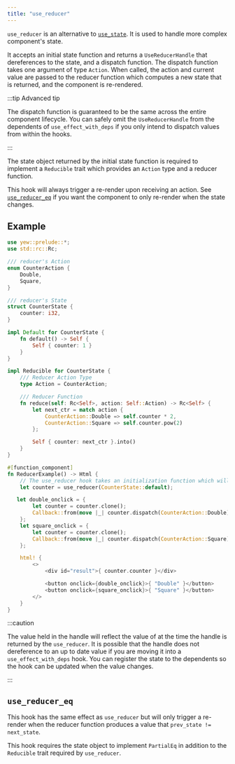 ```yaml
---
title: "use_reducer"
---
```


`use_reducer` is an alternative to [`use_state`](./use-state). It is used to handle more complex component's state.

It accepts an initial state function and returns a `UseReducerHandle` that dereferences to the state,
and a dispatch function.
The dispatch function takes one argument of type `Action`. When called, the action and current value
are passed to the reducer function which computes a new state that is returned,
and the component is re-rendered.

:::tip Advanced tip

The dispatch function is guaranteed to be the same across the entire
component lifecycle. You can safely omit the `UseReducerHandle` from the
dependents of `use_effect_with_deps` if you only intend to dispatch
values from within the hooks.

:::

The state object returned by the initial state function is required to
implement a `Reducible` trait which provides an `Action` type and a
reducer function.

This hook will always trigger a re-render upon receiving an action. See
[`use_reducer_eq`](#use_reducer_eq) if you want the component to only
re-render when the state changes.

## Example

```rust
use yew::prelude::*;
use std::rc::Rc;

/// reducer's Action
enum CounterAction {
    Double,
    Square,
}

/// reducer's State
struct CounterState {
    counter: i32,
}

impl Default for CounterState {
    fn default() -> Self {
        Self { counter: 1 }
    }
}

impl Reducible for CounterState {
    /// Reducer Action Type
    type Action = CounterAction;

    /// Reducer Function
    fn reduce(self: Rc<Self>, action: Self::Action) -> Rc<Self> {
        let next_ctr = match action {
            CounterAction::Double => self.counter * 2,
            CounterAction::Square => self.counter.pow(2)
        };

        Self { counter: next_ctr }.into()
    }
}

#[function_component]
fn ReducerExample() -> Html {
    // The use_reducer hook takes an initialization function which will be called only once.
    let counter = use_reducer(CounterState::default);

   let double_onclick = {
        let counter = counter.clone();
        Callback::from(move |_| counter.dispatch(CounterAction::Double))
    };
    let square_onclick = {
        let counter = counter.clone();
        Callback::from(move |_| counter.dispatch(CounterAction::Square))
    };

    html! {
        <>
            <div id="result">{ counter.counter }</div>

            <button onclick={double_onclick}>{ "Double" }</button>
            <button onclick={square_onclick}>{ "Square" }</button>
        </>
    }
}
```

:::caution

The value held in the handle will reflect the value of at the time the
handle is returned by the `use_reducer`. It is possible that the handle does
not dereference to an up to date value if you are moving it into a
`use_effect_with_deps` hook. You can register the
state to the dependents so the hook can be updated when the value changes.

:::

## `use_reducer_eq`

This hook has the same effect as `use_reducer` but will only trigger a
re-render when the reducer function produces a value that `prev_state != next_state`.

This hook requires the state object to implement `PartialEq` in addition
to the `Reducible` trait required by `use_reducer`.
